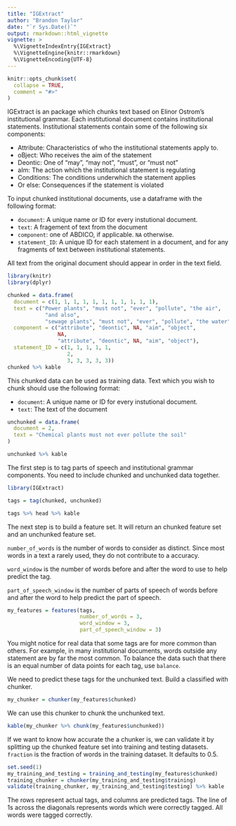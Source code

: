 ```yaml
---
title: "IGExtract"
author: "Brandon Taylor"
date: "`r Sys.Date()`"
output: rmarkdown::html_vignette
vignette: >
  %\VignetteIndexEntry{IGExtract}
  %\VignetteEngine{knitr::rmarkdown}
  %\VignetteEncoding{UTF-8}
---
```


```r
knitr::opts_chunk$set(
  collapse = TRUE,
  comment = "#>"
)
```

IGExtract is an package which chunks text based on Elinor Ostrom's institutional
grammar. Each institutional document contains institutional statements. 
Institutional statements contain some of the following six components:

* Attribute: Characteristics of who the institutional statements apply to.
* oBject: Who receives the aim of the statement
* Deontic: One of "may", "may not", "must", or "must not"
* aIm: The action which the institutional statement is regulating
* Conditions: The conditions underwhich the statement applies
* Or else: Consequences if the statement is violated

To input chunked institutional documents, use a dataframe with the following
format:

* `document`: A unique name or ID for every instutional document.
* `text`: A fragement of text from the document
* `component`: one of ABDICO, if applicable. `NA` otherwise.
* `statement_ID`: A unique ID for each statement in a document, and for any
fragments of text between institutional statements.

All text from the original document should appear in order in the text field.

```r
library(knitr)
library(dplyr)

chunked = data.frame(
  document = c(1, 1, 1, 1, 1, 1, 1, 1, 1, 1, 1),
  text = c("Power plants", "must not", "ever", "pollute", "the air",
            "and also",
            "sewage plants", "must not", "ever", "pollute", "the water"),
  component = c("attribute", "deontic", NA, "aim", "object",
                NA,
                "attribute", "deontic", NA, "aim", "object"),
  statement_ID = c(1, 1, 1, 1, 1,
                   2,
                   3, 3, 3, 3, 3))
chunked %>% kable
```

This chunked data can be used as training data. Text which you wish to chunk
should use the following format:

* `document`:  A unique name or ID for every instutional document.
* `text`: The text of the document

```r
unchunked = data.frame(
  document = 2,
  text = "Chemical plants must not ever pollute the soil"
)

unchunked %>% kable
```

The first step is to tag parts of speech and institutional grammar components.
You need to include chunked and unchunked data together.

```r
library(IGExtract)

tags = tag(chunked, unchunked)

tags %>% head %>% kable
```

The next step is to build a feature set. It will return an chunked feature set and
an unchunked feature set.

`number_of_words` is the number of words to consider as distinct. Since most 
words in a text a rarely used, they do not contribute to a accuracy.

`word_window` is the number of words before and after the word to use to help
predict the tag.

`part_of_speech_window` is the number of parts of speech of words before and 
after the word to help predict the part of speech.

```r
my_features = features(tags,
                       number_of_words = 3,
                       word_window = 3,
                       part_of_speech_window = 3)
```

You might notice for real data that some tags are for more common than others.
For example, in many institutional documents, words outside any statement are
by far the most common. To balance the data such that there is an equal number
of data points for each tag, use `balance`.

We need to predict these tags for the unchunked text. Build a classified with
chunker.

```r
my_chunker = chunker(my_features$chunked)
```

We can use this chunker to chunk the unchunked text.

```r
kable(my_chunker %>% chunk(my_features$unchunked))
```

If we want to know how accurate the a chunker is, we can validate it by
splitting up the chunked feature set into training and testing datasets. 
`fraction` is the fraction of words in the training dataset. It defaults to 0.5.

```r
set.seed(1)
my_training_and_testing = training_and_testing(my_features$chunked)
training_chunker = chunker(my_training_and_testing$training)
validate(training_chunker, my_training_and_testing$testing) %>% kable
```

The rows represent actual tags, and columns are predicted tags. The line of 1s
across the diagonals represents words which were correctly tagged. All words 
were tagged correctly.
